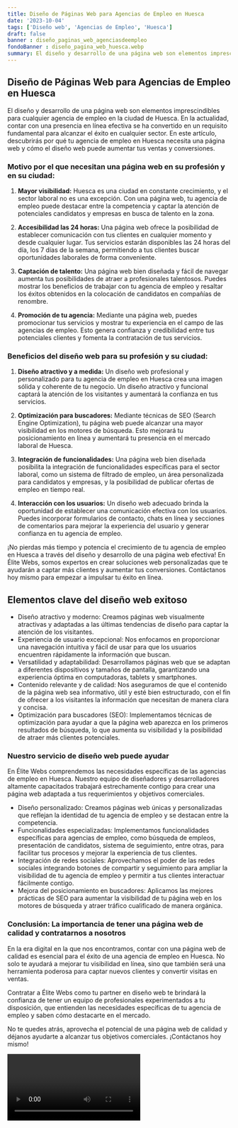 ```yaml
---
title: Diseño de Páginas Web para Agencias de Empleo en Huesca
date: '2023-10-04'
tags: ['Diseño web', 'Agencias de Empleo', 'Huesca']
draft: false
banner : diseño_paginas_web_agenciasdeempleo
fondoBanner : diseño_pagina_web_huesca.webp
summary: El diseño y desarrollo de una página web son elementos imprescindibles para cualquier agencia de empleo en la ciudad de Huesca. En la actualidad, contar con una presencia en línea efectiva se ha convertido en un requisito fundamental para alcanzar el éxito en cualquier sector. En este artículo, descubrirás por qué tu agencia de empleo en Huesca necesita una página web y cómo el diseño web puede aumentar tus ventas y conversiones.
---
```


## Diseño de Páginas Web para Agencias de Empleo en Huesca

El diseño y desarrollo de una página web son elementos imprescindibles para cualquier agencia de empleo en la ciudad de Huesca. En la actualidad, contar con una presencia en línea efectiva se ha convertido en un requisito fundamental para alcanzar el éxito en cualquier sector. En este artículo, descubrirás por qué tu agencia de empleo en Huesca necesita una página web y cómo el diseño web puede aumentar tus ventas y conversiones.

### Motivo por el que necesitan una página web en su profesión y en su ciudad:

1. **Mayor visibilidad:** Huesca es una ciudad en constante crecimiento, y el sector laboral no es una excepción. Con una página web, tu agencia de empleo puede destacar entre la competencia y captar la atención de potenciales candidatos y empresas en busca de talento en la zona.

2. **Accesibilidad las 24 horas:** Una página web ofrece la posibilidad de establecer comunicación con tus clientes en cualquier momento y desde cualquier lugar. Tus servicios estarán disponibles las 24 horas del día, los 7 días de la semana, permitiendo a tus clientes buscar oportunidades laborales de forma conveniente.

3. **Captación de talento:** Una página web bien diseñada y fácil de navegar aumenta tus posibilidades de atraer a profesionales talentosos. Puedes mostrar los beneficios de trabajar con tu agencia de empleo y resaltar los éxitos obtenidos en la colocación de candidatos en compañías de renombre.

4. **Promoción de tu agencia:** Mediante una página web, puedes promocionar tus servicios y mostrar tu experiencia en el campo de las agencias de empleo. Esto genera confianza y credibilidad entre tus potenciales clientes y fomenta la contratación de tus servicios.

### Beneficios del diseño web para su profesión y su ciudad:

1. **Diseño atractivo y a medida:** Un diseño web profesional y personalizado para tu agencia de empleo en Huesca crea una imagen sólida y coherente de tu negocio. Un diseño atractivo y funcional captará la atención de los visitantes y aumentará la confianza en tus servicios.

2. **Optimización para buscadores:** Mediante técnicas de SEO (Search Engine Optimization), tu página web puede alcanzar una mayor visibilidad en los motores de búsqueda. Esto mejorará tu posicionamiento en línea y aumentará tu presencia en el mercado laboral de Huesca.

3. **Integración de funcionalidades:** Una página web bien diseñada posibilita la integración de funcionalidades específicas para el sector laboral, como un sistema de filtrado de empleo, un área personalizada para candidatos y empresas, y la posibilidad de publicar ofertas de empleo en tiempo real.

4. **Interacción con los usuarios:** Un diseño web adecuado brinda la oportunidad de establecer una comunicación efectiva con los usuarios. Puedes incorporar formularios de contacto, chats en línea y secciones de comentarios para mejorar la experiencia del usuario y generar confianza en tu agencia de empleo.

¡No pierdas más tiempo y potencia el crecimiento de tu agencia de empleo en Huesca a través del diseño y desarrollo de una página web efectiva! En Élite Webs, somos expertos en crear soluciones web personalizadas que te ayudarán a captar más clientes y aumentar tus conversiones. Contáctanos hoy mismo para empezar a impulsar tu éxito en línea.

<GifSeo />

<Cta />

## Elementos clave del diseño web exitoso

- Diseño atractivo y moderno: Creamos páginas web visualmente atractivas y adaptadas a las últimas tendencias de diseño para captar la atención de los visitantes.
- Experiencia de usuario excepcional: Nos enfocamos en proporcionar una navegación intuitiva y fácil de usar para que los usuarios encuentren rápidamente la información que buscan.
- Versatilidad y adaptabilidad: Desarrollamos páginas web que se adaptan a diferentes dispositivos y tamaños de pantalla, garantizando una experiencia óptima en computadoras, tablets y smartphones.
- Contenido relevante y de calidad: Nos aseguramos de que el contenido de la página web sea informativo, útil y esté bien estructurado, con el fin de ofrecer a los visitantes la información que necesitan de manera clara y concisa.
- Optimización para buscadores (SEO): Implementamos técnicas de optimización para ayudar a que la página web aparezca en los primeros resultados de búsqueda, lo que aumenta su visibilidad y la posibilidad de atraer más clientes potenciales.

### Nuestro servicio de diseño web puede ayudar

En Élite Webs comprendemos las necesidades específicas de las agencias de empleo en Huesca. Nuestro equipo de diseñadores y desarrolladores altamente capacitados trabajará estrechamente contigo para crear una página web adaptada a tus requerimientos y objetivos comerciales.

- Diseño personalizado: Creamos páginas web únicas y personalizadas que reflejan la identidad de tu agencia de empleo y se destacan entre la competencia.
- Funcionalidades especializadas: Implementamos funcionalidades específicas para agencias de empleo, como búsqueda de empleos, presentación de candidatos, sistema de seguimiento, entre otras, para facilitar tus procesos y mejorar la experiencia de tus clientes.
- Integración de redes sociales: Aprovechamos el poder de las redes sociales integrando botones de compartir y seguimiento para ampliar la visibilidad de tu agencia de empleo y permitir a tus clientes interactuar fácilmente contigo.
- Mejora del posicionamiento en buscadores: Aplicamos las mejores prácticas de SEO para aumentar la visibilidad de tu página web en los motores de búsqueda y atraer tráfico cualificado de manera orgánica.

### Conclusión: La importancia de tener una página web de calidad y contratarnos a nosotros

En la era digital en la que nos encontramos, contar con una página web de calidad es esencial para el éxito de una agencia de empleo en Huesca. No solo te ayudará a mejorar tu visibilidad en línea, sino que también será una herramienta poderosa para captar nuevos clientes y convertir visitas en ventas.

Contratar a Élite Webs como tu partner en diseño web te brindará la confianza de tener un equipo de profesionales experimentados a tu disposición, que entienden las necesidades específicas de tu agencia de empleo y saben cómo destacarte en el mercado.

No te quedes atrás, aprovecha el potencial de una página web de calidad y déjanos ayudarte a alcanzar tus objetivos comerciales. ¡Contáctanos hoy mismo!

<Video />

<CtaBot job='Agencias de Empleo' city='Huesca'/>

<Gmaps query='Huesca+españa+maps' />